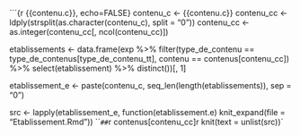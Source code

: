 ```{r {{contenu.c}}, echo=FALSE}
contenu_c <- {{contenu.c}}
contenu_cc <- ldply(strsplit(as.character(contenu_c), split = "0"))
contenu_cc <- as.integer(contenu_cc[, ncol(contenu_cc)])

etablissements <- data.frame(exp %>%
                               filter(type_de_contenu == type_de_contenus[type_de_contenu_tt],
                                      contenu == contenus[contenu_cc]) %>%
                               select(etablissement) %>%
                               distinct())[, 1]

etablissement_e <- paste(contenu_c, seq_len(length(etablissements)), sep = "0")

src <- lapply(etablissement_e, function(etablissement.e) knit_expand(file = "Etablissement.Rmd"))
```
## `r contenus[contenu_cc]`
`r knit(text = unlist(src))`
